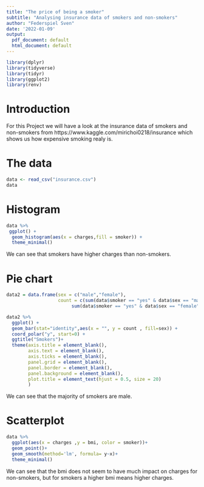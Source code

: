 ```yaml
---
title: "The price of being a smoker"
subtitle: "Analysing insurance data of smokers and non-smokers"
author: "Federspiel Sven"
date: '2022-01-09'
output:
  pdf_document: default
  html_document: default
---
```

  
```r
library(dplyr)
library(tidyverse)
library(tidyr)
library(ggplot2)
library(renv)
```
  
# Introduction

For this Project we will have a look at the insurance data of smokers and non-smokers from https://www.kaggle.com/mirichoi0218/insurance which shows us how expensive smoking realy is.

# The data


```r
data <- read_csv("insurance.csv")
data
```

# Histogram

```r
data %>%
 ggplot() +
  geom_histogram(aes(x = charges,fill = smoker)) +
  theme_minimal()
```

We can see that smokers have higher charges than non-smokers.

# Pie chart

```r

data2 = data.frame(sex = c("male","female"),
                   count = c(sum(data$smoker == "yes" & data$sex == "male"),
                        sum(data$smoker == "yes" & data$sex == "female")))

data2 %>% 
  ggplot() +
  geom_bar(stat="identity",aes(x = "", y = count , fill=sex)) +
  coord_polar("y", start=0) +
  ggtitle("Smokers")+
  theme(axis.title = element_blank(),
        axis.text = element_blank(),
        axis.ticks = element_blank(),
        panel.grid = element_blank(),
        panel.border = element_blank(),
        panel.background = element_blank(),
        plot.title = element_text(hjust = 0.5, size = 20)
        )

```

We can see that the majority of smokers are male.

# Scatterplot

```r

data %>%
  ggplot(aes(x = charges ,y = bmi, color = smoker))+
  geom_point()+
  geom_smooth(method='lm', formula= y~x)+
  theme_minimal()

```

We can see that the bmi does not seem to have much impact on charges for non-smokers, but for smokers a higher bmi means higher charges.